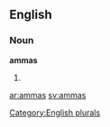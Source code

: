 ==English==

===Noun===
'''ammas'''

# {{plural of|[[amma]]}}

[[Category:English plurals]]

[[ar:ammas]]
[[sv:ammas]]